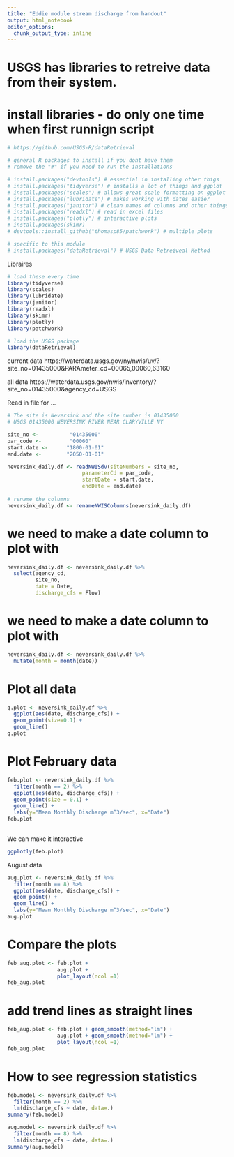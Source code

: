 ```yaml
---
title: "Eddie module stream discharge from handout"
output: html_notebook
editor_options: 
  chunk_output_type: inline
---
```


# USGS has libraries to retreive data from their system.    

# install libraries - do only one time when first runnign script    
```r
# https://github.com/USGS-R/dataRetrieval

# general R packages to install if you dont have them
# remove the "#" if you need to run the installations

# install.packages("devtools") # essential in installing other thigs
# install.packages("tidyverse") # installs a lot of things and ggplot
# install.packages("scales") # allows great scale formatting on ggplot
# install.packages("lubridate") # makes working with dates easier
# install.packages("janitor") # clean names of columns and other things
# install.packages("readxl") # read in excel files
# install.packages("plotly") # interactive plots
# install.packages(skimr)
# devtools::install_github("thomasp85/patchwork") # multiple plots

# specific to this module
# install.packages("dataRetrieval") # USGS Data Retreiveal Method
```


Libraires
```r
# load these every time  
library(tidyverse)
library(scales)
library(lubridate)
library(janitor)
library(readxl)
library(skimr)
library(plotly)
library(patchwork)

# load the USGS package
library(dataRetrieval)
```

current data
https://waterdata.usgs.gov/ny/nwis/uv/?site_no=01435000&PARAmeter_cd=00065,00060,63160

all data
https://waterdata.usgs.gov/nwis/inventory/?site_no=01435000&agency_cd=USGS


Read in file for ...
```r

# The site is Neversink and the site number is 01435000
# USGS 01435000 NEVERSINK RIVER NEAR CLARYVILLE NY

site_no <-          "01435000"
par_code <-         "00060"
start.date <-      "1800-01-01"
end.date <-        "2050-01-01"

neversink_daily.df <- readNWISdv(siteNumbers = site_no,
                        parameterCd = par_code,
                        startDate = start.date,
                        endDate = end.date)
  
# rename the columns
neversink_daily.df <- renameNWISColumns(neversink_daily.df)
```

# we need to make a date column to plot with
```r
neversink_daily.df <- neversink_daily.df %>%
  select(agency_cd, 
         site_no, 
         date = Date, 
         discharge_cfs = Flow) 
```

# we need to make a date column to plot with
```r
neversink_daily.df <- neversink_daily.df %>%
  mutate(month = month(date))
```



# Plot all data
```r
q.plot <- neversink_daily.df %>% 
  ggplot(aes(date, discharge_cfs)) +
  geom_point(size=0.1) +
  geom_line()
q.plot
```

# Plot February data 
```r
feb.plot <- neversink_daily.df %>% 
  filter(month == 2) %>%
  ggplot(aes(date, discharge_cfs)) +
  geom_point(size = 0.1) +
  geom_line() +
  labs(y="Mean Monthly Discharge m^3/sec", x="Date")
feb.plot
  
```

We can make it interactive
```r
ggplotly(feb.plot)
```


August data
```r
aug.plot <- neversink_daily.df %>%
  filter(month == 8) %>%
  ggplot(aes(date, discharge_cfs)) +
  geom_point() +
  geom_line() +
  labs(y="Mean Monthly Discharge m^3/sec", x="Date")
aug.plot
```

# Compare the plots
```r
feb_aug.plot <- feb.plot +
                aug.plot +
                plot_layout(ncol =1)
feb_aug.plot
```

# add trend lines as straight lines
```r
feb_aug.plot <- feb.plot + geom_smooth(method="lm") +
                aug.plot + geom_smooth(method="lm") +
                plot_layout(ncol =1)
feb_aug.plot
```

# How to see regression statistics
```r
feb.model <- neversink_daily.df %>% 
  filter(month == 2) %>%
  lm(discharge_cfs ~ date, data=.)
summary(feb.model)

```


```r
aug.model <- neversink_daily.df %>% 
  filter(month == 8) %>%
  lm(discharge_cfs ~ date, data=.)
summary(aug.model)

```


